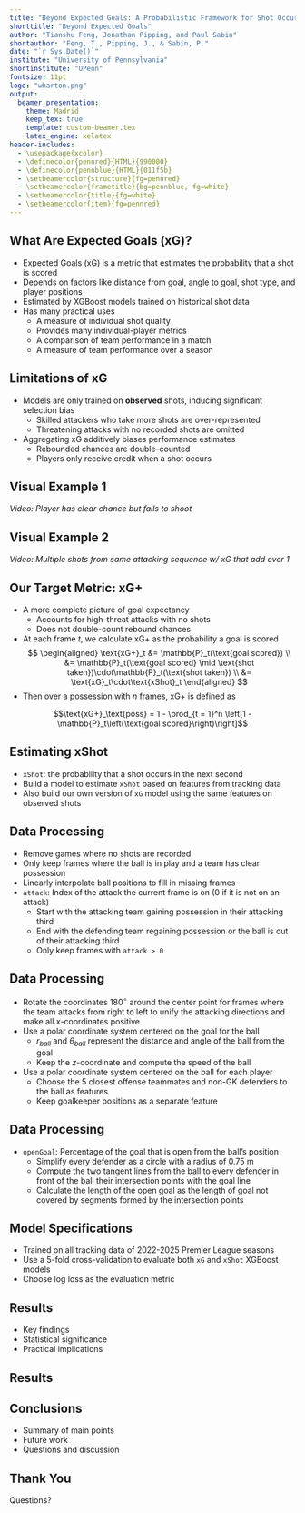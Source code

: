 ```yaml
---
title: "Beyond Expected Goals: A Probabilistic Framework for Shot Occurrences in Soccer"
shorttitle: "Beyond Expected Goals"
author: "Tianshu Feng, Jonathan Pipping, and Paul Sabin"
shortauthor: "Feng, T., Pipping, J., & Sabin, P."
date: "`r Sys.Date()`"
institute: "University of Pennsylvania"
shortinstitute: "UPenn"
fontsize: 11pt
logo: "wharton.png"
output:
  beamer_presentation:
    theme: Madrid
    keep_tex: true
    template: custom-beamer.tex
    latex_engine: xelatex
header-includes:
  - \usepackage{xcolor}
  - \definecolor{pennred}{HTML}{990000}
  - \definecolor{pennblue}{HTML}{011f5b}
  - \setbeamercolor{structure}{fg=pennred}
  - \setbeamercolor{frametitle}{bg=pennblue, fg=white}
  - \setbeamercolor{title}{fg=white}
  - \setbeamercolor{item}{fg=pennred}
---
```


## What Are Expected Goals (xG)?

- Expected Goals (xG) is a metric that estimates the probability that a shot is scored
- Depends on factors like distance from goal, angle to goal, shot type, and player positions
- Estimated by XGBoost models trained on historical shot data
- Has many practical uses
  - A measure of individual shot quality
  - Provides many individual-player metrics
  - A comparison of team performance in a match
  - A measure of team performance over a season

## Limitations of xG

- Models are only trained on **observed** shots, inducing significant selection bias
  - Skilled attackers who take more shots are over-represented
  - Threatening attacks with no recorded shots are omitted
- Aggregating xG additively biases performance estimates
  - Rebounded chances are double-counted
  - Players only receive credit when a shot occurs

## Visual Example 1

*Video: Player has clear chance but fails to shoot*

## Visual Example 2

*Video: Multiple shots from same attacking sequence w/ xG that add over 1*

## Our Target Metric: xG+

- A more complete picture of goal expectancy
  - Accounts for high-threat attacks with no shots
  - Does not double-count rebound chances
- At each frame $t$, we calculate xG+ as the probability a goal is scored
$$
\begin{aligned}
\text{xG+}_t &= \mathbb{P}_t(\text{goal scored}) \\
&= \mathbb{P}_t(\text{goal scored} \mid \text{shot taken})\cdot\mathbb{P}_t(\text{shot taken}) \\
&= \text{xG}_t\cdot\text{xShot}_t
\end{aligned}
$$
- Then over a possession with $n$ frames, xG+ is defined as

$$\text{xG+}_\text{poss} = 1 - \prod_{t = 1}^n \left[1 - \mathbb{P}_t\left(\text{goal scored}\right)\right]$$

## Estimating xShot

- `xShot`: the probability that a shot occurs in the next second
- Build a model to estimate `xShot` based on features from tracking data
- Also build our own version of `xG` model using the same features on observed shots

## Data Processing

- Remove games where no shots are recorded
- Only keep frames where the ball is in play and a team has clear possession
- Linearly interpolate ball positions to fill in missing frames
- `attack`: Index of the attack the current frame is on (0 if it is not on an attack)
  - Start with the attacking team gaining possession in their attacking third
  - End with the defending team regaining possession or the ball is out of their attacking third
  - Only keep frames with `attack > 0`
  
## Data Processing

- Rotate the coordinates $180^{\circ}$ around the center point for frames where the team attacks from right to left to unify the attacking directions and make all $x$-coordinates positive
- Use a polar coordinate system centered on the goal for the ball
  - $r_{ball}$ and $\theta_{ball}$ represent the distance and angle of the ball from the goal
  - Keep the $z$-coordinate and compute the speed of the ball
- Use a polar coordinate system centered on the ball for each player
  - Choose the 5 closest offense teammates and non-GK defenders to the ball as features
  - Keep goalkeeper positions as a separate feature

## Data Processing

- `openGoal`: Percentage of the goal that is open from the ball's position
  - Simplify every defender as a circle with a radius of 0.75 m
  - Compute the two tangent lines from the ball to every defender in front of the ball their intersection points with the goal line
  - Calculate the length of the open goal as the length of goal not covered by segments formed by the intersection points
  
## Model Specifications

- Trained on all tracking data of 2022-2025 Premier League seasons
- Use a 5-fold cross-validation to evaluate both `xG` and `xShot` XGBoost models
- Choose log loss as the evaluation metric 


## Results

- Key findings
- Statistical significance
- Practical implications

## Results

\begin{columns}[c]
  \column{0.4\textwidth}
  \includegraphics[width=\linewidth]{figures/calibration_1.png}
  
  \column{0.4\textwidth}
  \includegraphics[width=\linewidth]{figures/calibration_2.png}
\end{columns}

## Conclusions

- Summary of main points
- Future work
- Questions and discussion

## Thank You

Questions? 